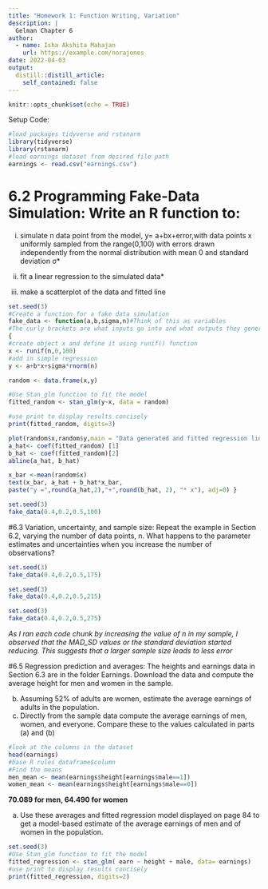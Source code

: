 ```yaml
---
title: "Homework 1: Function Writing, Variation"
description: |
  Gelman Chapter 6
author:
  - name: Isha Akshita Mahajan
    url: https://example.com/norajones
date: 2022-04-03
output:
  distill::distill_article:
    self_contained: false
---
```



```r
knitr::opts_chunk$set(echo = TRUE)
```

Setup Code:

```r
#load packages tidyverse and rstanarm
library(tidyverse)
library(rstanarm)
#load earnings dataset from desired file path
earnings <- read.csv("earnings.csv")
```

# 6.2 Programming Fake-Data Simulation: Write an R function to: 

(i) simulate n data point from the model, y= a+bx+error,with data points x uniformly sampled from the range(0,100) with errors drawn independently from the normal distribution with mean 0 and standard deviation σ*

(ii) fit a linear regression to the simulated data*

(iii) make a scatterplot of the data and fitted line

```r
set.seed(3)
#Create a function for a fake data simulation
fake_data <- function(a,b,sigma,n)#Think of this as variables
#The curly brackets are what inputs go into and what outputs they generate
{
#create object x and define it using runif() function
x <- runif(n,0,100)
#add in simple regression 
y <- a+b*x+sigma*rnorm(n)

random <- data.frame(x,y)

#Use Stan_glm function to fit the model
fitted_random <- stan_glm(y~x, data = random)

#use print to display results concisely 
print(fitted_random, digits=3)

plot(random$x,random$y,main = "Data generated and fitted regression line")
a_hat<- coef(fitted_random) [1]
b_hat <- coef(fitted_random)[2]
abline(a_hat, b_hat)

x_bar <-mean(random$x)
text(x_bar, a_hat + b_hat*x_bar,
paste("y =",round(a_hat,2),"+",round(b_hat, 2), "* x"), adj=0) }
```


```r
set.seed(3)
fake_data(0.4,0.2,0.5,100)
```

#6.3 Variation, uncertainty, and sample size: Repeat the example in Section 6.2, varying the number  of data points, n. What happens to the parameter estimates and uncertainties when you increase the number of observations? 

```r
set.seed(3)
fake_data(0.4,0.2,0.5,175)
```

```r
set.seed(3)
fake_data(0.4,0.2,0.5,215)
```

```r
set.seed(3)
fake_data(0.4,0.2,0.5,275)
```

*As I ran each code chunk by increasing the value of n in my sample, I observed that the MAD_SD values or the standard deviation started reducing. This suggests that a larger sample size leads to less error*

#6.5 Regression prediction and averages: The heights and earnings data in Section 6.3 are in the  folder Earnings. Download the data and compute the average height for men and women in the  sample. 

(b) Assuming 52% of adults are women, estimate the average earnings of adults in the population.
(c) Directly from the sample data compute the average earnings of men, women, and everyone. Compare these to the values calculated in parts (a) and (b)

```r
#look at the columns in the dataset
head(earnings)
#base R rules dataframe$column
#Find the means 
men_mean <- mean(earnings$height[earnings$male==1]) 
women_mean <- mean(earnings$height[earnings$male==0])
```

**70.089 for men, 64.490 for women** 

(a) Use these averages and fitted regression model displayed on page 84 to get a model-based estimate of the average earnings of men and of women in the population. 

```r
set.seed(3)
#Use Stan_glm function to fit the model
fitted_regression <- stan_glm( earn ~ height + male, data= earnings)
#use print to display results concisely 
print(fitted_regression, digits=2)
```



